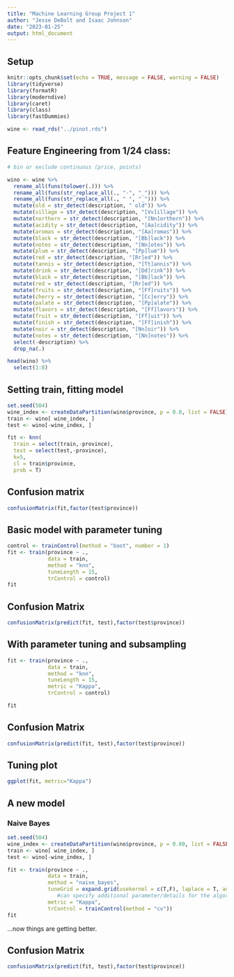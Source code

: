 ---
title: "Machine Learning Group Project 1"
author: "Jesse DeBolt and Isaac Johnson"
date: "2023-01-25"
output: html_document
---

## Setup

```{r setup, message=FALSE, warning=FALSE}
knitr::opts_chunk$set(echo = TRUE, message = FALSE, warning = FALSE)
library(tidyverse)
library(formatR)
library(moderndive)
library(caret)
library(class)
library(fastDummies)

wine <- read_rds("../pinot.rds")

```


## Feature Engineering from 1/24 class:
```{r}

# bin or exclude continuous (price, points)

wino <- wine %>% 
  rename_all(funs(tolower(.))) %>% 
  rename_all(funs(str_replace_all(., "-", "_"))) %>% 
  rename_all(funs(str_replace_all(., " ", "_"))) %>% 
  mutate(old = str_detect(description, " old")) %>% 
  mutate(village = str_detect(description, "[Vv]illage")) %>% 
  mutate(northern = str_detect(description, "[Nn]orthern")) %>%
  mutate(acidity = str_detect(description, "[Aa]cidity")) %>%
  mutate(aromas = str_detect(description, "[Aa]romas")) %>%
  mutate(black = str_detect(description, "[Bb]lack")) %>%
  mutate(notes = str_detect(description, "[Nn]otes")) %>%
  mutate(plum = str_detect(description, "[Pp]lum")) %>%
  mutate(red = str_detect(description, "[Rr]ed")) %>% 
  mutate(tannis = str_detect(description, "[Tt]annis")) %>% 
  mutate(drink = str_detect(description, "[Dd]rink")) %>% 
  mutate(black = str_detect(description, "[Bb]lack")) %>% 
  mutate(red = str_detect(description, "[Rr]ed")) %>% 
  mutate(fruits = str_detect(description, "[Ff]ruits")) %>% 
  mutate(cherry = str_detect(description, "[Cc]erry")) %>% 
  mutate(palate = str_detect(description, "[Pp]alate")) %>% 
  mutate(flavors = str_detect(description, "[Ff]lavors")) %>% 
  mutate(fruit = str_detect(description, "[Ff]uit")) %>% 
  mutate(finish = str_detect(description, "[Ff]inish")) %>% 
  mutate(noir = str_detect(description, "[Nn]oir")) %>% 
  mutate(notes = str_detect(description, "[Nn]notes")) %>% 
  select(-description) %>% 
  drop_na(.)

head(wino) %>% 
  select(1:8)
```

## Setting train, fitting model
```{r}
set.seed(504)
wine_index <- createDataPartition(wino$province, p = 0.8, list = FALSE)
train <- wino[ wine_index, ]
test <- wino[-wine_index, ]

fit <- knn(
  train = select(train,-province), 
  test = select(test,-province), 
  k=5, 
  cl = train$province, 
  prob = T)

```


## Confusion matrix

```{r tidy=T, strip.white=T, comment=""}
confusionMatrix(fit,factor(test$province))
```

## Basic model with parameter tuning

```{r}
control <- trainControl(method = "boot", number = 1)
fit <- train(province ~ .,
             data = train, 
             method = "knn",
             tuneLength = 15,
             trControl = control)
fit
```


## Confusion Matrix
```{r}
confusionMatrix(predict(fit, test),factor(test$province))
```


## With parameter tuning and subsampling

```{r}
fit <- train(province ~ .,
             data = train, 
             method = "knn",
             tuneLength = 15,
             metric = "Kappa",
             trControl = control)

fit
```

## Confusion Matrix
```{r}
confusionMatrix(predict(fit, test),factor(test$province))
```

## Tuning plot

```{r}
ggplot(fit, metric="Kappa")

```

## A new model
### Naive Bayes
```{r}
set.seed(504)
wine_index <- createDataPartition(wino$province, p = 0.80, list = FALSE)
train <- wino[ wine_index, ]
test <- wino[-wine_index, ]

fit <- train(province ~ .,
             data = train, 
             method = "naive_bayes",
             tuneGrid = expand.grid(usekernel = c(T,F), laplace = T, adjust = T),
                #can specify additional parameter/details for the algorithum to use
             metric = "Kappa",
             trControl = trainControl(method = "cv"))
fit
```

...now things are getting better.

## Confusion Matrix
```{r}
confusionMatrix(predict(fit, test),factor(test$province))

```
